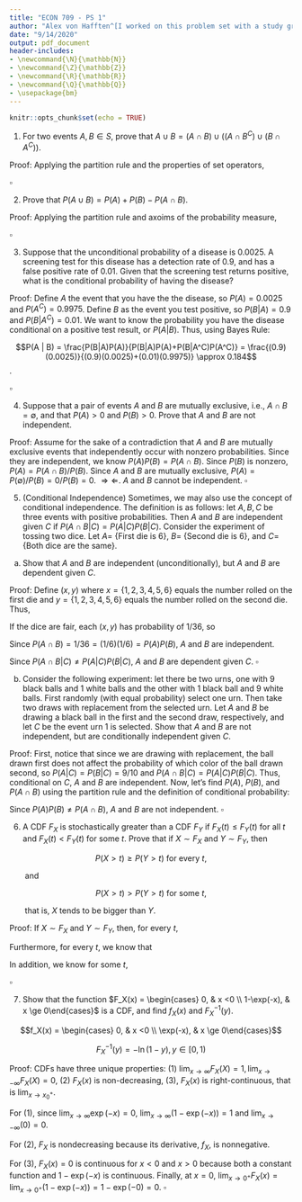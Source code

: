```yaml
---
title: "ECON 709 - PS 1"
author: "Alex von Hafften^[I worked on this problem set with a study group of Michael Nattinger, Andrew Smith, and Ryan Mather. I also discussed problems with Emily Case, Sarah Bass, and Danny Edgel.]"
date: "9/14/2020"
output: pdf_document
header-includes:
- \newcommand{\N}{\mathbb{N}}
- \newcommand{\Z}{\mathbb{Z}}
- \newcommand{\R}{\mathbb{R}}
- \newcommand{\Q}{\mathbb{Q}}
- \usepackage{bm}
---
```


```r
knitr::opts_chunk$set(echo = TRUE)
```

(1) For two events $A, B \in S$, prove that $A \cup B = (A \cap B) \cup ((A \cap B^C)\cup(B \cap A^C))$.

Proof: Applying the partition rule and the properties of set operators,

\begin{align*}
A \cup B 
&= ((A \cap B) \cup (A \cap B^C)) \cup B \\
&= ((A \cap B) \cup (A \cap B^C)) \cup ((B \cap A)\cup(B \cap A^C)) \\
&= ((A \cap B) \cup (B \cap A)) \cup ((A \cap B^C)\cup(B \cap A^C)) \\
&= (A \cap B) \cup ((A \cap B^C)\cup(B \cap A^C)) \\
\end{align*}

$\square$

(2) Prove that $P(A \cup B) = P(A) + P(B) - P(A \cap B)$.

Proof: Applying the partition rule and axoims of the probability measure,

\begin{align*}
P(A \cup B) 
&= P(((A \cap B)\cup(A \cap B^C)) \cup ((B \cap A)\cup(B \cap A^C))) \\
&= P((A \cap B)\cup(A \cap B^C) \cup (B \cap A^C)) \\
&= P(A \cap B) + P(A \cap B^C) + P(B \cap A^C) \\
&= P(A \cap B) + P(A \cap B^C) + P(B \cap A^C) + P(A \cap B) - P(A \cap B) \\
&= P((A \cap B)\cup(A \cap B^C)) + P(B \cap A^C)\cup(A \cap B)) - P(A \cap B) \\
&=P(A) + P(B) - P(A \cap B)
\end{align*}

$\square$

(3) Suppose that the unconditional probability of a disease is 0.0025.  A screening test for this disease has a detection rate of 0.9, and has a false positive rate of 0.01.  Given that the screening test returns positive, what is the conditional probability of having the disease?

Proof: Define $A$ the event that you have the the disease, so $P(A)=0.0025$ and $P(A^C)=0.9975$.  Define $B$ as the event you test positive, so $P(B|A) = 0.9$ and $P(B|A^C) = 0.01$.  We want to know the probability you have the disease conditional on a positive test result, or $P(A|B)$. Thus, using Bayes Rule:

$$P(A | B) = \frac{P(B|A)P(A)}{P(B|A)P(A)+P(B|A^C)P(A^C)} = \frac{(0.9)(0.0025)}{(0.9)(0.0025)+(0.01)(0.9975)} \approx 0.184$$.

$\square$

(4) Suppose that a pair of events $A$ and $B$ are mutually exclusive, i.e., $A \cap B = \emptyset$, and that $P(A) > 0$ and $P(B)>0$.  Prove that $A$ and $B$ are not independent.

Proof: Assume for the sake of a contradiction that $A$ and $B$ are mutually exclusive events that independently occur with nonzero probabilities. Since they are independent, we know $P(A)P(B) = P(A\cap B)$.  Since $P(B)$ is nonzero, $P(A) = P(A\cap B)/P(B)$.  Since $A$ and $B$ are mutually exclusive, $P(A) = P(\emptyset)/P(B)=0/P(B)=0$.  $\Rightarrow \Leftarrow$. $A$ and $B$ cannot be independent. $\square$

(5) (Conditional Independence) Sometimes, we may also use the concept of conditional independence.  The definition is as follows: let $A, B, C$ be three events with positive probabilities. Then $A$ and $B$ are independent given $C$ if $P(A \cap B | C)=P(A|C) P(B|C)$. Consider the experiment of tossing two dice.  Let $A =$ {First die is 6}, $B =$ {Second die is 6}, and $C =$ {Both dice are the same}.

(a) Show that $A$ and $B$ are independent (unconditionally), but $A$ and $B$ are dependent given $C$.

Proof: Define $(x, y)$ where $x = \{1, 2, 3, 4, 5, 6\}$ equals the number rolled on the first die and $y = \{1, 2, 3, 4, 5, 6\}$ equals the number rolled on the second die. Thus, 

\begin{align*}
A &= \{(6, 1), (6, 2), (6, 3), (6, 4), (6, 5), (6, 6)\} \\
B &= \{(1, 6), (2, 6), (3, 6), (4, 6), (5, 6), (6, 6)\} \\
C &= \{(1, 1), (2, 2), (3, 3), (4, 4), (5, 5), (6, 6)\} \\
A \cap B = A \cap C = B \cap C = A \cap B \cap C &= \{(6, 6)\}
\end{align*}

If the dice are fair, each $(x, y)$ has probability of 1/36, so

\begin{align*}
P(A) = P(B) = P(C) = 6/36 &= 1/6 \\
P(A \cap B) = P(A \cap C) = P(B \cap C) =  P(A \cap B \cap C) &= 1/36
\end{align*}

Since $P(A \cap B) = 1/36 = (1/6)(1/6) = P(A)P(B)$, $A$ and $B$ are independent. 

\begin{align*}
P(A|C) = P(A \cap C) / P(C) = (1/36)/(1/6) &= 1/6\\
P(B|C) = P(B \cap C) / P(C) = (1/36)/(1/6) &= 1/6\\
P(A|C)P(B|C) = (1/6)(1/6) &= 1/36\\
P(A \cap B|C) = P(A \cap B \cap C) / P(C) = (1/36)/(1/6) &= 1/6
\end{align*}

Since $P(A \cap B|C) \neq P(A|C) P(B|C)$, $A$ and $B$ are dependent given $C$. $\square$

\pagebreak

(b) Consider the following experiment: let there be two urns, one with 9 black balls and 1 white balls and the other with 1 black ball and 9 white balls.  First randomly (with equal probability) select one urn.  Then take two draws with replacement from the selected urn.  Let $A$ and $B$ be drawing a black ball in the first and the second draw, respectively, and let $C$ be the event urn 1 is selected. Show that $A$ and $B$ are not independent, but are conditionally independent given $C$.

Proof:  First, notice that since we are drawing with replacement, the ball drawn first does not affect the probability of which color of the ball drawn second, so $P(A|C)=P(B|C)=9/10$ and $P(A \cap B|C)=P(A|C)P(B|C)$. Thus, conditional on $C$, $A$ and $B$ are independent.  Now, let's find $P(A)$, $P(B)$, and $P(A \cap B)$ using the partition rule and the definition of conditional probability:

\begin{align*}
P(A) &= P((A\cap C) \cup (A \cap C^C)) \\
&= P(A\cap C) + P(A \cap C^C) \\
&= P(A|C)P(C) + P(A|C^C)P(C^C) \\
&= (9/10)(1/2)+(1/10)(1/2) \\
&= 9/20+1/20 \\
&= 1/2
\end{align*}

\begin{align*}
P(B) &= P((B\cap C) \cup (B \cap C^C)) \\
&= P(B\cap C) + P(B \cap C^C) \\
&= P(B|C)P(C) + P(B|C^C)P(C^C) \\
&= (9/10)(1/2)+(1/10)(1/2) \\
&= 9/20+1/20 \\
&= 1/2
\end{align*}

\begin{align*}
P(A \cap B) &= P(((A \cap B)\cap C) \cup ((A \cap B) \cap C^C)) \\
&= P((A \cap B)\cap C) + P((A \cap B) \cap C^C) \\
&= P(A \cap B| C) P(C) + P(A \cap B| C^C) P(C^C)  \\
&= P(A| C) P(B| C) P(C) + P(A| C^C) P(B| C^C)  P(C^C)  \\
&= (9/10) (9/10) (1/2) + (1/10)(1/10)(1/2)\\
&= 82/200
\end{align*}

Since $P(A)P(B) \neq P(A\cap B)$, $A$ and $B$ are not independent. $\square$

\pagebreak

(6) A CDF $F_X$ is stochastically greater than a CDF $F_Y$ if $F_X(t) \le F_Y(t)$ for all $t$ and $F_X(t) < F_Y(t)$ for some $t$.  Prove that if $X \sim F_X$ and $Y \sim F_Y$, then 

$$
P(X > t) \ge P(Y > t) \text{ for every }t,
$$

|        and 

$$
P(X > t) > P(Y > t) \text{ for some }t,
$$

|        that is, $X$ tends to be bigger than $Y$.

Proof: If $X \sim F_X$ and $Y \sim F_Y$, then, for every $t$,

\begin{align*}
F_X(t) &= P(X \le t) = 1-P(X > t)\\
F_Y(t) &= P(Y \le t) = 1-P(Y > t)
\end{align*}

Furthermore, for every $t$, we know that

\begin{align*}
F_X(t) &\le F_Y(t) \\
1-P(X > t) &\le 1-P(Y > t) \\ 
P(X > t) &\ge P(Y > t).
\end{align*}

In addition, we know for some $t$,

\begin{align*}
F_X(t) &< F_Y(t) \\
1-P(X > t) &< 1-P(Y > t) \\
P(X > t) &> P(Y > t).
\end{align*}

$\square$

\pagebreak

(7) Show that the function $F_X(x) = \begin{cases} 0, & x <0 \\ 1-\exp(-x),  & x \ge 0\end{cases}$ is a CDF, and find $f_X(x)$ and $F^{-1}_X(y)$.

$$f_X(x) = \begin{cases} 0, & x <0 \\ \exp(-x),  & x \ge 0\end{cases}$$

$$F_X^{-1}(y) = -\ln(1-y), y \in [0, 1)$$

Proof: CDFs have three unique properties: (1) $\lim_{x \to \infty} F_X(X) = 1, \lim_{x \to -\infty} F_X(X) = 0$, (2) $F_X(x)$ is non-decreasing, (3), $F_X(x)$ is right-continuous, that is $\lim_{x \to x_0^+}$.

For (1), since $\lim_{x \to \infty} \exp(-x) = 0$, $\lim_{x \to \infty} (1-\exp(-x)) = 1$ and $\lim_{x \to -\infty} (0) = 0$.

For (2), $F_X$ is nondecreasing because its derivative, $f_X$, is nonnegative.

For (3), $F_X(x) = 0$ is continuous for $x < 0$ and $x> 0$ because both a constant function and $1-\exp(-x)$ is continuous.  Finally, at $x = 0$, $\lim_{x \to 0^+} F_X(x) = \lim_{x \to 0^+} (1-\exp(-x)) = 1-\exp(-0) = 0$. $\square$